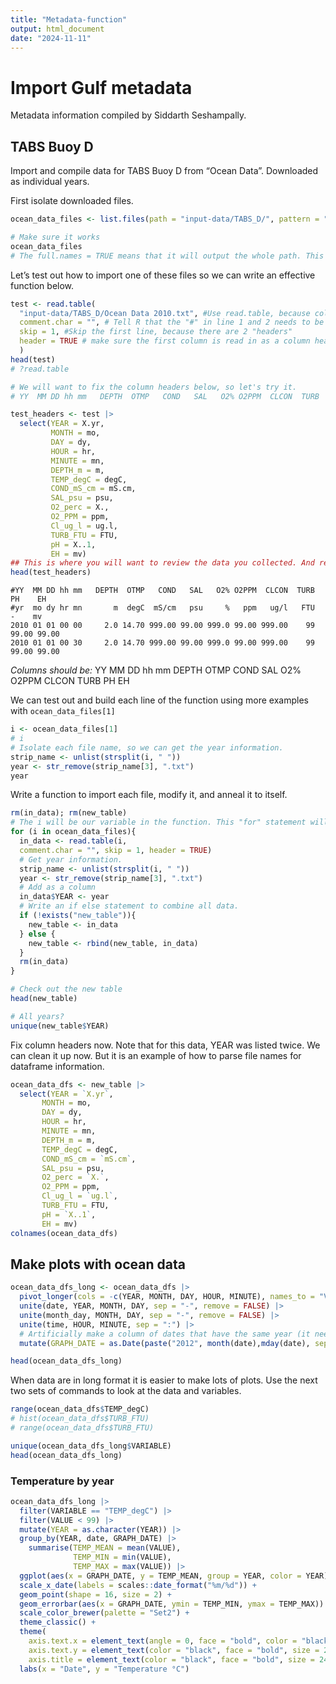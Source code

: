 ```yaml
---
title: "Metadata-function"
output: html_document
date: "2024-11-11"
---
```


# Import Gulf metadata


Metadata information compiled by Siddarth Seshampally.


## TABS Buoy D

Import and compile data for TABS Buoy D from "Ocean Data". Downloaded as individual years.


First isolate downloaded files.
```r
ocean_data_files <- list.files(path = "input-data/TABS_D/", pattern = "Ocean Data ", full.names = TRUE)

# Make sure it works
ocean_data_files
# The full.names = TRUE means that it will output the whole path. This is what we want!
```
Let's test out how to import one of these files so we can write an effective function below.
```r
test <- read.table(
  "input-data/TABS_D/Ocean Data 2010.txt", #Use read.table, because columns were separated by either 1 or more spaces. 
  comment.char = "", # Tell R that the "#" in line 1 and 2 needs to be read, instead of ignored.
  skip = 1, #Skip the first line, because there are 2 "headers"
  header = TRUE # make sure the first column is read in as a column header.
  )
head(test)
# ?read.table

# We will want to fix the column headers below, so let's try it. 
# YY  MM DD hh mm   DEPTH  OTMP   COND   SAL   O2% O2PPM  CLCON  TURB    PH    EH

test_headers <- test |> 
  select(YEAR = X.yr,
         MONTH = mo,
         DAY = dy,
         HOUR = hr,
         MINUTE = mn,
         DEPTH_m = m,
         TEMP_degC = degC,
         COND_mS_cm = mS.cm,
         SAL_psu = psu,
         O2_perc = X.,
         O2_PPM = ppm,
         Cl_ug_l = ug.l,
         TURB_FTU = FTU,
         pH = X..1,
         EH = mv)
## This is where you will want to review the data you collected. And remember R is really basic when it comes to reading in spaces and special characters. So we should make more meaningful column headers.
head(test_headers)
```

```
#YY  MM DD hh mm   DEPTH  OTMP   COND   SAL   O2% O2PPM  CLCON  TURB    PH    EH
#yr  mo dy hr mn       m  degC  mS/cm   psu     %   ppm   ug/l   FTU     -    mv
2010 01 01 00 00     2.0 14.70 999.00 99.00 999.0 99.00 999.00    99 99.00 99.00
2010 01 01 00 30     2.0 14.70 999.00 99.00 999.0 99.00 999.00    99 99.00 99.00
```
_Columns should be:_ YY  MM DD hh mm   DEPTH  OTMP   COND   SAL   O2% O2PPM  CLCON  TURB    PH    EH

We can test out and build each line of the function using more examples with `ocean_data_files[1]`

```r
i <- ocean_data_files[1]
# i
# Isolate each file name, so we can get the year information.
strip_name <- unlist(strsplit(i, " "))
year <- str_remove(strip_name[3], ".txt")
year
```


Write a function to import each file, modify it, and anneal it to itself. 
```r
rm(in_data); rm(new_table)
# The i will be our variable in the function. This "for" statement will reach each item in the "ocean_data_files" file list.
for (i in ocean_data_files){
  in_data <- read.table(i, 
  comment.char = "", skip = 1, header = TRUE)
  # Get year information.
  strip_name <- unlist(strsplit(i, " "))
  year <- str_remove(strip_name[3], ".txt")
  # Add as a column
  in_data$YEAR <- year
  # Write an if else statement to combine all data.
  if (!exists("new_table")){
    new_table <- in_data
  } else {
    new_table <- rbind(new_table, in_data)
  }
  rm(in_data)
}

# Check out the new table
head(new_table)

# All years?
unique(new_table$YEAR)
```

Fix column headers now. Note that for this data, YEAR was listed twice. We can clean it up now. But it is an example of how to parse file names for dataframe information. 
```r
ocean_data_dfs <- new_table |> 
  select(YEAR = `X.yr`,
       MONTH = mo,
       DAY = dy,
       HOUR = hr,
       MINUTE = mn,
       DEPTH_m = m,
       TEMP_degC = degC,
       COND_mS_cm = `mS.cm`,
       SAL_psu = psu,
       O2_perc = `X.`,
       O2_PPM = ppm,
       Cl_ug_l = `ug.l`,
       TURB_FTU = FTU,
       pH = `X..1`,
       EH = mv)
colnames(ocean_data_dfs)
```

## Make plots with ocean data
```r
ocean_data_dfs_long <- ocean_data_dfs |> 
  pivot_longer(cols = -c(YEAR, MONTH, DAY, HOUR, MINUTE), names_to = "VARIABLE", values_to = "VALUE") |> 
  unite(date, YEAR, MONTH, DAY, sep = "-", remove = FALSE) |>
  unite(month_day, MONTH, DAY, sep = "-", remove = FALSE) |> 
  unite(time, HOUR, MINUTE, sep = ":") |> 
  # Artificially make a column of dates that have the same year (it needs to be a leap year).
  mutate(GRAPH_DATE = as.Date(paste("2012", month(date),mday(date), sep = "-")))

head(ocean_data_dfs_long)
```

When data are in long format it is easier to make lots of plots. Use the next two sets of commands to look at the data and variables. 
```r
range(ocean_data_dfs$TEMP_degC)
# hist(ocean_data_dfs$TURB_FTU)
# range(ocean_data_dfs$TURB_FTU)
```


```r
unique(ocean_data_dfs_long$VARIABLE)
head(ocean_data_dfs_long)
```

### Temperature by year
```r

ocean_data_dfs_long |> 
  filter(VARIABLE == "TEMP_degC") |> 
  filter(VALUE < 99) |> 
  mutate(YEAR = as.character(YEAR)) |> 
  group_by(YEAR, date, GRAPH_DATE) |> 
    summarise(TEMP_MEAN = mean(VALUE),
              TEMP_MIN = min(VALUE),
              TEMP_MAX = max(VALUE)) |> 
  ggplot(aes(x = GRAPH_DATE, y = TEMP_MEAN, group = YEAR, color = YEAR)) +
  scale_x_date(labels = scales::date_format("%m/%d")) +
  geom_point(shape = 16, size = 2) +
  geom_errorbar(aes(x = GRAPH_DATE, ymin = TEMP_MIN, ymax = TEMP_MAX)) +
  scale_color_brewer(palette = "Set2") +
  theme_classic() +
  theme(
    axis.text.x = element_text(angle = 0, face = "bold", color = "black", hjust = 0.5, vjust = 1, size = 24),
    axis.text.y = element_text(color = "black", face = "bold", size = 24),
    axis.title = element_text(color = "black", face = "bold", size = 24)) +
  labs(x = "Date", y = "Temperature °C")
```

